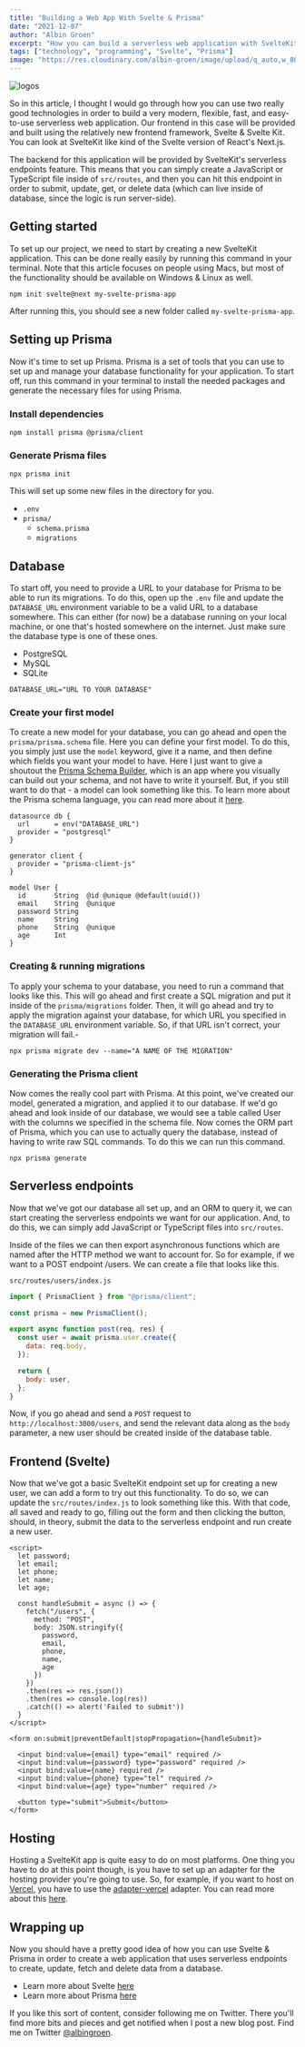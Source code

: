 ```yaml
---
title: "Building a Web App With Svelte & Prisma"
date: "2021-12-07"
author: "Albin Groen"
excerpt: "How you can build a serverless web application with SvelteKit & Prisma"
tags: ["technology", "programming", "Svelte", "Prisma"]
image: "https://res.cloudinary.com/albin-groen/image/upload/q_auto,w_800,f_auto/v1638886957/svelte-prisma-min_jntqkh.png"
---
```


![ logos](https://res.cloudinary.com/albin-groen/image/upload/v1638886957/svelte-prisma-min_jntqkh.png)

So in this article, I thought I would go through how you can use two really
good technologies in order to build a very modern, flexible, fast, and
easy-to-use serverless web application. Our frontend in this case will be
provided and built using the relatively new frontend framework, Svelte & Svelte
Kit. You can look at SvelteKit like kind of the Svelte version of React's
Next.js.

The backend for this application will be provided by SvelteKit's serverless
endpoints feature. This means that you can simply create a JavaScript or
TypeScript file inside of `src/routes`, and then you can hit this endpoint in
order to submit, update, get, or delete data (which can live inside of
database, since the logic is run server-side).

## Getting started

To set up our project, we need to start by creating a new SvelteKit
application. This can be done really easily by running this command in your
terminal. Note that this article focuses on people using Macs, but most of the
functionality should be available on Windows & Linux as well.

```shell
npm init svelte@next my-svelte-prisma-app
```

After running this, you should see a new folder called `my-svelte-prisma-app`.

## Setting up Prisma

Now it's time to set up Prisma. Prisma is a set of tools that you can use to
set up and manage your database functionality for your application. To start
off, run this command in your terminal to install the needed packages and
generate the necessary files for using Prisma.

### Install dependencies

```shell
npm install prisma @prisma/client
```

### Generate Prisma files

```shell
npx prisma init
```

This will set up some new files in the directory for you.

- `.env`
- `prisma/`
  - `schema.prisma`
  - `migrations`

## Database

To start off, you need to provide a URL to your database for Prisma to be able
to run its migrations. To do this, open up the `.env` file and update the
`DATABASE_URL` environment variable to be a valid URL to a database somewhere.
This can either (for now) be a database running on your local machine, or one
that's hosted somewhere on the internet. Just make sure the database type is
one of these ones.

- PostgreSQL
- MySQL
- SQLite

```plaintext
DATABASE_URL="URL TO YOUR DATABASE"
```

### Create your first model

To create a new model for your database, you can go ahead and open the
`prisma/prisma.schema` file. Here you can define your first model. To do this,
you simply just use the `model` keyword, give it a name, and then define which
fields you want your model to have. Here I just want to give a shoutout the
[Prisma Schema Builder](https://prismabuilder.io), which is an app where you
visually can build out your schema, and not have to write it yourself. But, if
you still want to do that - a model can look something like this. To learn more
about the Prisma schema language, you can read more about it
[here](https://www.prisma.io/docs/concepts/components/prisma-schema).

```Prisma
datasource db {
  url      = env("DATABASE_URL")
  provider = "postgresql"
}

generator client {
  provider = "prisma-client-js"
}

model User {
  id       String  @id @unique @default(uuid())
  email    String  @unique
  password String
  name     String
  phone    String  @unique
  age      Int
}
```

### Creating & running migrations

To apply your schema to your database, you need to run a command that looks
like this. This will go ahead and first create a SQL migration and put it inside
of the `prisma/migrations` folder. Then, it will go ahead and try to apply the
migration against your database, for which URL you specified in the
`DATABASE_URL` environment variable. So, if that URL isn't correct, your
migration will fail.-

```shell
npx prisma migrate dev --name="A NAME OF THE MIGRATION"
```

### Generating the Prisma client

Now comes the really cool part with Prisma. At this point, we've created our
model, generated a migration, and applied it to our database. If we'd go ahead
and look inside of our database, we would see a table called User with the
columns we specified in the schema file. Now comes the ORM part of Prisma,
which you can use to actually query the database, instead of having to write
raw SQL commands. To do this we can run this command.

```shell
npx prisma generate
```

## Serverless endpoints

Now that we've got our database all set up, and an ORM to query it, we can start
creating the serverless endpoints we want for our application. And, to do this,
we can simply add JavaScript or TypeScript files into `src/routes`.

Inside of the files we can then export asynchronous functions which are named
after the HTTP method we want to account for. So for example, if we want to a
POST endpoint /users. We can create a file that looks like this.

`src/routes/users/index.js`

```javascript
import { PrismaClient } from "@prisma/client";

const prisma = new PrismaClient();

export async function post(req, res) {
  const user = await prisma.user.create({
    data: req.body,
  });

  return {
    body: user,
  };
}
```

Now, if you go ahead and send a `POST` request to
`http://localhost:3000/users`, and send the relevant data along as the `body`
parameter, a new user should be created inside of the database table.

## Frontend (Svelte)

Now that we've got a basic SvelteKit endpoint set up for creating a new user,
we can add a form to try out this functionality. To do so, we can update the
`src/routes/index.js` to look something like this. With that code, all saved and
ready to go, filling out the form and then clicking the button, should, in
theory, submit the data to the serverless endpoint and run create a new user.

```svelte
<script>
  let password;
  let email;
  let phone;
  let name;
  let age;

  const handleSubmit = async () => {
    fetch("/users", {
      method: "POST",
      body: JSON.stringify({
        password,
        email,
        phone,
        name,
        age
      })
    })
    .then(res => res.json())
    .then(res => console.log(res))
    .catch(() => alert('Failed to submit'))
  }
</script>

<form on:submit|preventDefault|stopPropagation={handleSubmit}>

  <input bind:value={email} type="email" required />
  <input bind:value={password} type="password" required />
  <input bind:value={name} required />
  <input bind:value={phone} type="tel" required />
  <input bind:value={age} type="number" required />

  <button type="submit">Submit</button>
</form>
```

## Hosting

Hosting a SvelteKit app is quite easy to do on most platforms. One thing you
have to do at this point though, is you have to set up an adapter for the
hosting provider you're going to use. So, for example, if you want to host on
[Vercel](https://vercel.com), you have to use the
[adapter-vercel](https://github.com/sveltejs/kit/tree/master/packages/adapter-vercel)
adapter. You can read more about this
[here](https://kit.svelte.dev/docs#adapters).

## Wrapping up

Now you should have a pretty good idea of how you can use Svelte & Prisma in
order to create a web application that uses serverless endpoints to create,
update, fetch and delete data from a database.

- Learn more about Svelte [here](https://svelte.dev)
- Learn more about Prisma [here](https://prisma.io)

If you like this sort of content, consider following me on Twitter. There
you'll find more bits and pieces and get notified when I post a new blog post.
Find me on Twitter [@albingroen](https://twitter.com/albingroen).
